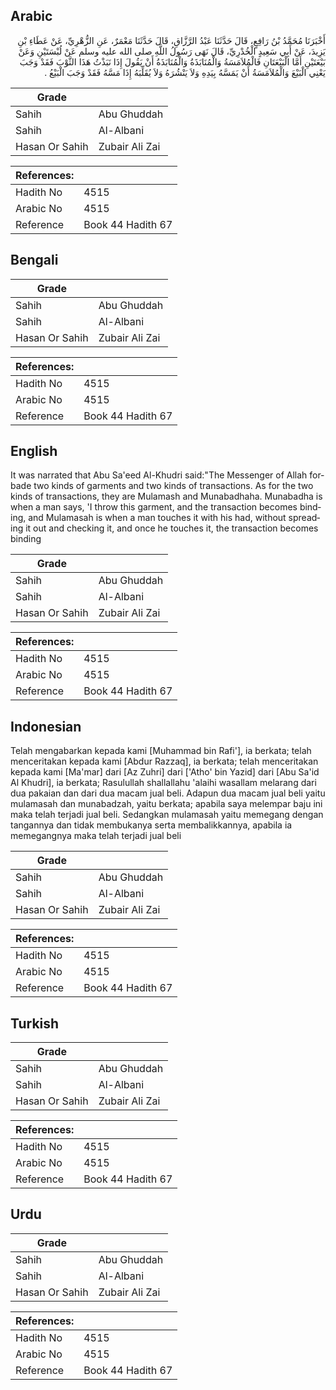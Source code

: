 ## Arabic


<div dir="rtl" lang="ar" style={{fontSize:'larger',backgroundColor:'#f8f9fa',padding:20}}>
أَخْبَرَنَا مُحَمَّدُ بْنُ رَافِعٍ، قَالَ حَدَّثَنَا عَبْدُ الرَّزَّاقِ، قَالَ حَدَّثَنَا مَعْمَرٌ، عَنِ الزُّهْرِيِّ، عَنْ عَطَاءِ بْنِ يَزِيدَ، عَنْ أَبِي سَعِيدٍ الْخُدْرِيِّ، قَالَ نَهَى رَسُولُ اللَّهِ صلى الله عليه وسلم عَنْ لُبْسَتَيْنِ وَعَنْ بَيْعَتَيْنِ أَمَّا الْبَيْعَتَانِ فَالْمُلاَمَسَةُ وَالْمُنَابَذَةُ وَالْمُنَابَذَةُ أَنْ يَقُولَ إِذَا نَبَذْتُ هَذَا الثَّوْبَ فَقَدْ وَجَبَ يَعْنِي الْبَيْعَ وَالْمُلاَمَسَةُ أَنْ يَمَسَّهُ بِيَدِهِ وَلاَ يَنْشُرَهُ وَلاَ يُقَلِّبَهُ إِذَا مَسَّهُ فَقَدْ وَجَبَ الْبَيْعُ ‏.‏
</div>
<div style={{backgroundColor:'#f8f9fa',padding:20, marginBottom: 10}}><table> <thead> <tr> <th>Grade</th> <th></th> </tr> </thead> <tbody> <tr><td>Sahih</td><td>Abu Ghuddah</td></tr><tr><td>Sahih</td><td>Al-Albani</td></tr><tr><td>Hasan Or Sahih</td><td>Zubair Ali Zai</td></tr></tbody></table><table> <thead> <tr> <th>References:</th> <th></th> </tr> </thead> <tbody><tr><td>Hadith No</td><td>4515</td></tr><tr><td>Arabic No</td><td>4515</td></tr><tr><td>Reference</td><td>Book 44 Hadith 67</td></tr></tbody></table></div>

## Bengali


<div dir="ltr" lang="bn" style={{fontSize:'larger',backgroundColor:'#f8f9fa',padding:20}}>

</div>
<div style={{backgroundColor:'#f8f9fa',padding:20, marginBottom: 10}}><table> <thead> <tr> <th>Grade</th> <th></th> </tr> </thead> <tbody> <tr><td>Sahih</td><td>Abu Ghuddah</td></tr><tr><td>Sahih</td><td>Al-Albani</td></tr><tr><td>Hasan Or Sahih</td><td>Zubair Ali Zai</td></tr></tbody></table><table> <thead> <tr> <th>References:</th> <th></th> </tr> </thead> <tbody><tr><td>Hadith No</td><td>4515</td></tr><tr><td>Arabic No</td><td>4515</td></tr><tr><td>Reference</td><td>Book 44 Hadith 67</td></tr></tbody></table></div>

## English


<div dir="ltr" lang="en" style={{fontSize:'larger',backgroundColor:'#f8f9fa',padding:20}}>
It was narrated that Abu Sa'eed Al-Khudri said:"The Messenger of Allah forbade two kinds of garments and two kinds of transactions. As for the two kinds of transactions, they are Mulamash and Munabadhaha. Munabadha is when a man says, 'I throw this garment, and the transaction becomes binding, and Mulamasah is when a man touches it with his had, without spreading it out and checking it, and once he touches it, the transaction becomes binding
</div>
<div style={{backgroundColor:'#f8f9fa',padding:20, marginBottom: 10}}><table> <thead> <tr> <th>Grade</th> <th></th> </tr> </thead> <tbody> <tr><td>Sahih</td><td>Abu Ghuddah</td></tr><tr><td>Sahih</td><td>Al-Albani</td></tr><tr><td>Hasan Or Sahih</td><td>Zubair Ali Zai</td></tr></tbody></table><table> <thead> <tr> <th>References:</th> <th></th> </tr> </thead> <tbody><tr><td>Hadith No</td><td>4515</td></tr><tr><td>Arabic No</td><td>4515</td></tr><tr><td>Reference</td><td>Book 44 Hadith 67</td></tr></tbody></table></div>

## Indonesian


<div dir="ltr" lang="id" style={{fontSize:'larger',backgroundColor:'#f8f9fa',padding:20}}>
Telah mengabarkan kepada kami [Muhammad bin Rafi'], ia berkata; telah menceritakan kepada kami [Abdur Razzaq], ia berkata; telah menceritakan kepada kami [Ma'mar] dari [Az Zuhri] dari ['Atho' bin Yazid] dari [Abu Sa'id Al Khudri], ia berkata; Rasulullah shallallahu 'alaihi wasallam melarang dari dua pakaian dan dari dua macam jual beli. Adapun dua macam jual beli yaitu mulamasah dan munabadzah, yaitu berkata; apabila saya melempar baju ini maka telah terjadi jual beli. Sedangkan mulamasah yaitu memegang dengan tangannya dan tidak membukanya serta membalikkannya, apabila ia memegangnya maka telah terjadi jual beli
</div>
<div style={{backgroundColor:'#f8f9fa',padding:20, marginBottom: 10}}><table> <thead> <tr> <th>Grade</th> <th></th> </tr> </thead> <tbody> <tr><td>Sahih</td><td>Abu Ghuddah</td></tr><tr><td>Sahih</td><td>Al-Albani</td></tr><tr><td>Hasan Or Sahih</td><td>Zubair Ali Zai</td></tr></tbody></table><table> <thead> <tr> <th>References:</th> <th></th> </tr> </thead> <tbody><tr><td>Hadith No</td><td>4515</td></tr><tr><td>Arabic No</td><td>4515</td></tr><tr><td>Reference</td><td>Book 44 Hadith 67</td></tr></tbody></table></div>

## Turkish


<div dir="ltr" lang="tr" style={{fontSize:'larger',backgroundColor:'#f8f9fa',padding:20}}>

</div>
<div style={{backgroundColor:'#f8f9fa',padding:20, marginBottom: 10}}><table> <thead> <tr> <th>Grade</th> <th></th> </tr> </thead> <tbody> <tr><td>Sahih</td><td>Abu Ghuddah</td></tr><tr><td>Sahih</td><td>Al-Albani</td></tr><tr><td>Hasan Or Sahih</td><td>Zubair Ali Zai</td></tr></tbody></table><table> <thead> <tr> <th>References:</th> <th></th> </tr> </thead> <tbody><tr><td>Hadith No</td><td>4515</td></tr><tr><td>Arabic No</td><td>4515</td></tr><tr><td>Reference</td><td>Book 44 Hadith 67</td></tr></tbody></table></div>

## Urdu


<div dir="rtl" lang="ur" style={{fontSize:'larger',backgroundColor:'#f8f9fa',padding:20}}>

</div>
<div style={{backgroundColor:'#f8f9fa',padding:20, marginBottom: 10}}><table> <thead> <tr> <th>Grade</th> <th></th> </tr> </thead> <tbody> <tr><td>Sahih</td><td>Abu Ghuddah</td></tr><tr><td>Sahih</td><td>Al-Albani</td></tr><tr><td>Hasan Or Sahih</td><td>Zubair Ali Zai</td></tr></tbody></table><table> <thead> <tr> <th>References:</th> <th></th> </tr> </thead> <tbody><tr><td>Hadith No</td><td>4515</td></tr><tr><td>Arabic No</td><td>4515</td></tr><tr><td>Reference</td><td>Book 44 Hadith 67</td></tr></tbody></table></div>